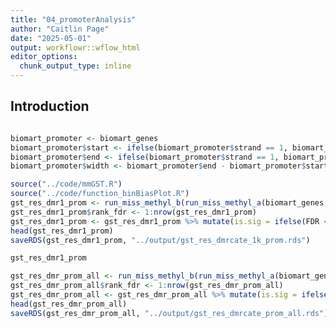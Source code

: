 ```yaml
---
title: "04_promoterAnalysis"
author: "Caitlin Page"
date: "2025-05-01"
output: workflowr::wflow_html
editor_options:
  chunk_output_type: inline
---
```


## Introduction

```r

```

```r
biomart_promoter <- biomart_genes 
biomart_promoter$start <- ifelse(biomart_promoter$strand == 1, biomart_promoter$start - 2000, biomart_promoter$end - 500)
biomart_promoter$end <- ifelse(biomart_promoter$strand == 1, biomart_promoter$start + 2500, biomart_promoter$end + 2000)
biomart_promoter$width <- biomart_promoter$end - biomart_promoter$start + 1
```

```r
source("../code/mmGST.R")
source("../code/function_binBiasPlot.R")
gst_res_dmr1_prom <- run_miss_methyl_b(run_miss_methyl_a(biomart_genes, annoGeneDmr(dmrcate_seq_anno, dmrcate_seq_dmr[1:1000,], "biomart", biomart_promoter)), "Wallenius")[[1]]
gst_res_dmr1_prom$rank_fdr <- 1:nrow(gst_res_dmr1_prom)
gst_res_dmr1_prom <- gst_res_dmr1_prom %>% mutate(is.sig = ifelse(FDR < 0.05, TRUE, FALSE))
head(gst_res_dmr1_prom)
saveRDS(gst_res_dmr1_prom, "../output/gst_res_dmrcate_1k_prom.rds")
```

```r
gst_res_dmr1_prom
```


```r
gst_res_dmr_prom_all <- run_miss_methyl_b(run_miss_methyl_a(biomart_genes, annoGeneDmr(dmrcate_seq_anno, dmrcate_seq_dmr, "biomart", biomart_promoter)), "Wallenius")[[1]]
gst_res_dmr_prom_all$rank_fdr <- 1:nrow(gst_res_dmr_prom_all)
gst_res_dmr_prom_all <- gst_res_dmr_prom_all %>% mutate(is.sig = ifelse(FDR < 0.05, TRUE, FALSE))
head(gst_res_dmr_prom_all)
saveRDS(gst_res_dmr_prom_all, "../output/gst_res_dmrcate_prom_all.rds")
```

